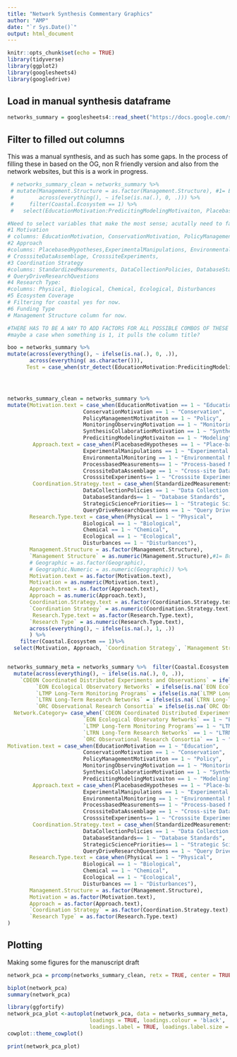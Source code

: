 ```yaml
---
title: "Network Synthesis Commentary Graphics"
author: "AMP"
date: "`r Sys.Date()`"
output: html_document
---
```


```r
knitr::opts_chunk$set(echo = TRUE)
library(tidyverse)
library(ggplot2)
library(googlesheets4)
library(googledrive)
```

## Load in manual synthesis dataframe


```r
networks_summary = googlesheets4::read_sheet("https://docs.google.com/spreadsheets/d/1xjh_PTFbEathR8v5OOU9wY9yBw6C9JI7du6C0L4f_PM/edit?usp=sharing")
```

## Filter to filled out columns 

This was a manual synthesis, and as such has some gaps. In the process of filling these in based on the OG, non R friendly version and also from the network websites, but this is a work in progress. 

```r
 # networks_summary_clean = networks_summary %>%
 # mutate(Management.Structure = as.factor(Management.Structure), #1= Bottom-Up, #2 = Directed, #3 Hybrid 
 #        across(everything(), ~ ifelse(is.na(.), 0, .))) %>%
 #     filter(Coastal.Ecosystem == 1) %>%
 #   select(EducationMotivation:PredicitingModelingMotivaiton, PlacebasedHypotheses:CrosssiteExperiments, StandardizedMeasurements:QueryDriveResearchQuestions, Physical:Disturbances, Management.Structure) 

#Need to select variables that make the most sense; acutally need to factorize the individual columns for each thing
#1 Motivation
# columns: EducationMotivation, ConservationMotivation, PolicyManagementMotivatiton, MonitoringObservingMotivation, SynthesisCollaborationMotivation, PredicitingModelingMotivaiton
#2 Approach
#columns: PlacebasedHypotheses,ExperimentalManipulations, EnvironmentalMonitoring,ProcessbasedMeasurements,
# CrosssiteDataAssemblage, CrosssiteExperiments, 
#3 Coordination Strategy
#columns: StandardizedMeasurements, DataCollectionPolicies, DatabaseStandards, StrategicSciencePriorities,
# QueryDriveResearchQuestions
#4 Research Type: 
#columns: Physical, Biological, Chemical, Ecological, Disturbances 
#5 Ecosystem Coverage 
# Filtering for coastal yes for now. 
#6 Funding Type
# Management Structure column for now. 

#THERE HAS TO BE A WAY TO ADD FACTORS FOR ALL POSSIBLE COMBOS OF THESE COLUMNS?!!?!?! Need the internet. I dont want to do this manually...
#maybe a case when something is 1, it pulls the column title? 

boo = networks_summary %>%
mutate(across(everything(), ~ ifelse(is.na(.), 0, .)),
       across(everything( as.character())),
      Test = case_when(str_detect(EducationMotivation:PredicitingModelingMotivaiton, "1") ~ "hmm"))




networks_summary_clean = networks_summary %>%
mutate(Motivation.text = case_when(EducationMotivation == 1 ~ "Education",
                        ConservationMotivation == 1 ~ "Conservation",
                        PolicyManagementMotivatiton == 1 ~ "Policy",
                        MonitoringObservingMotivation == 1 ~ "Monitoring",
                        SynthesisCollaborationMotivation == 1 ~ "Synthesis",
                        PredicitingModelingMotivaiton == 1 ~ "Modeling"),
        Approach.text = case_when(PlacebasedHypotheses == 1 ~ "Place-based Hypotheses",
                        ExperimentalManipulations == 1 ~ "Experimental Manipulations",
                        EnvironmentalMonitoring == 1 ~ "Environmental Monitoring",
                        ProcessbasedMeasurements== 1 ~ "Process-based Measurements",
                        CrosssiteDataAssemblage == 1 ~ "Cross-site Data Assemblage",
                        CrosssiteExperiments== 1 ~ "Crosssite Experiments"),
        Coordination.Strategy.text = case_when(StandardizedMeasurements == 1 ~ "Standardized Measurements",
                        DataCollectionPolicies == 1 ~ "Data Collection Policies",
                        DatabaseStandards== 1 ~ "Database Standards",
                        StrategicSciencePriorities== 1 ~ "Strategic Science Priorities",
                        QueryDriveResearchQuestions == 1 ~ "Query Driven Research Questions"),
       Research.Type.text = case_when(Physical == 1 ~ "Physical",
                        Biological == 1 ~ "Biological",
                        Chemical == 1 ~ "Chemical",
                        Ecological == 1 ~ "Ecological",
                        Disturbances == 1 ~ "Disturbances"),
       Management.Structure = as.factor(Management.Structure),
       `Management Structure` = as.numeric(Management.Structure),#1= Bottom-Up, #2 = Directed, #3 Hybrid
       # Geographic = as.factor(Geographic),
       # Geographic.Numeric = as.numeric(Geographic)) %>%
       Motivation.text = as.factor(Motivation.text),
       Motivation = as.numeric(Motivation.text),
       Approach.text = as.factor(Approach.text),
       Approach = as.numeric(Approach.text),
       Coordination.Strategy.text = as.factor(Coordination.Strategy.text),
       `Coordination Strategy` = as.numeric(Coordination.Strategy.text),
        Research.Type.text = as.factor(Research.Type.text),
       `Research Type` = as.numeric(Research.Type.text),
       across(everything(), ~ ifelse(is.na(.), 1, .))
       ) %>%
    filter(Coastal.Ecosystem == 1)%>%
  select(Motivation, Approach, `Coordination Strategy`, `Management Structure`, `Research Type`)


networks_summary_meta = networks_summary %>%  filter(Coastal.Ecosystem == 1) %>%
  mutate(across(everything(), ~ ifelse(is.na(.), 0, .)),
    `CDEON Coordinated Distributed Experiments and Observations` = ifelse(is.na(`CDEON Coordinated Distributed Experiments and Observations`),0,`CDEON Coordinated Distributed Experiments and Observations`),
         `EON Ecological Observatory Networks` = ifelse(is.na(`EON Ecological Observatory Networks`),0,`EON Ecological Observatory Networks`),
         `LTMP Long-Term Monitoring Programs` = ifelse(is.na(`LTMP Long-Term Monitoring Programs`),0,`LTMP Long-Term Monitoring Programs`),
         `LTRN Long-Term Research Networks` = ifelse(is.na(`LTRN Long-Term Research Networks`),0,`LTRN Long-Term Research Networks`),
         `ORC Observational Research Consortia` = ifelse(is.na(`ORC Observational Research Consortia`),0,`ORC Observational Research Consortia`),
  Network.Category= case_when(`CDEON Coordinated Distributed Experiments and Observations` == 1 ~ "CDEON",
                        `EON Ecological Observatory Networks` == 1 ~ "EON",
                        `LTMP Long-Term Monitoring Programs`== 1 ~ "LTMP",
                        `LTRN Long-Term Research Networks` == 1 ~ "LTRN",
                        `ORC Observational Research Consortia` == 1 ~ "ORC"),
Motivation.text = case_when(EducationMotivation == 1 ~ "Education",
                        ConservationMotivation == 1 ~ "Conservation",
                        PolicyManagementMotivatiton == 1 ~ "Policy",
                        MonitoringObservingMotivation == 1 ~ "Monitoring",
                        SynthesisCollaborationMotivation == 1 ~ "Synthesis",
                        PredicitingModelingMotivaiton == 1 ~ "Modeling"),
        Approach.text = case_when(PlacebasedHypotheses == 1 ~ "Place-based Hypotheses",
                        ExperimentalManipulations == 1 ~ "Experimental Manipulations",
                        EnvironmentalMonitoring == 1 ~ "Environmental Monitoring",
                        ProcessbasedMeasurements== 1 ~ "Process-based Measurements",
                        CrosssiteDataAssemblage == 1 ~ "Cross-site Data Assemblage",
                        CrosssiteExperiments== 1 ~ "Crosssite Experiments"),
        Coordination.Strategy.text = case_when(StandardizedMeasurements == 1 ~ "Standardized Measurements",
                        DataCollectionPolicies == 1 ~ "Data Collection Policies",
                        DatabaseStandards== 1 ~ "Database Standards",
                        StrategicSciencePriorities== 1 ~ "Strategic Science Priorities",
                        QueryDriveResearchQuestions == 1 ~ "Query Driven Research Questions"),
       Research.Type.text = case_when(Physical == 1 ~ "Physical",
                        Biological == 1 ~ "Biological",
                        Chemical == 1 ~ "Chemical",
                        Ecological == 1 ~ "Ecological",
                        Disturbances == 1 ~ "Disturbances"),
       Management.Structure = as.factor(Management.Structure), 
       Motivation = as.factor(Motivation.text), 
       Approach = as.factor(Approach.text), 
       `Coordination Strategy` = as.factor(Coordination.Strategy.text), 
       `Research Type` = as.factor(Research.Type.text)
)
```

## Plotting 

Making some figures for the manuscript draft

```r

network_pca = prcomp(networks_summary_clean, retx = TRUE, center = TRUE, scale. = TRUE)

biplot(network_pca)
summary(network_pca)

library(ggfortify)
network_pca_plot <-autoplot(network_pca, data = networks_summary_meta, colour = "Network.Category", size=2,
                          loadings = TRUE, loadings.colour = 'black',
                          loadings.label = TRUE, loadings.label.size = 3)+
cowplot::theme_cowplot()

print(network_pca_plot)
```



